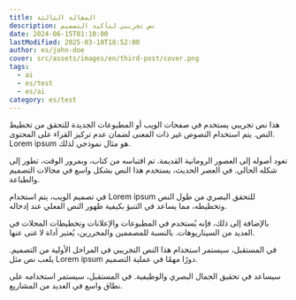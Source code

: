 ```yaml
---
title: المقالة الثالثة
description: نص تجريبي لتأكيد التصميم
date: 2024-06-15T01:10:00
lastModified: 2025-03-10T18:52:00
author: es/john-doe
cover: src/assets/images/en/third-post/cover.png
tags:
  - ai
  - es/test
  - es/ai
category: es/test
---
```

هذا نص تجريبي يستخدم في صفحات الويب أو المطبوعات الجديدة للتحقق من تخطيط النص. يتم استخدام النصوص غير ذات المعنى لضمان عدم تركيز القراء على المحتوى. Lorem ipsum هو مثال نموذجي لذلك.

تعود أصوله إلى العصور الرومانية القديمة. تم اقتباسه من كتاب، وبمرور الوقت، تطور إلى شكله الحالي. في العصر الحديث، يستخدم هذا النص بشكل واسع في مجالات التصميم والطباعة.

في تصميم الويب، يتم استخدام Lorem ipsum للتحقق البصري من طول النص وتخطيطه، مما يساعد في التنبؤ بكيفية ظهور النص الفعلي عند إدخاله.

بالإضافة إلى ذلك، فإنه يُستخدم في المطبوعات والإعلانات وتخطيطات المجلات في العديد من السيناريوهات. بالنسبة للمصممين والمحررين، يُعتبر أداة لا غنى عنها.

في المستقبل، سيستمر استخدام هذا النص التجريبي في المراحل الأولية من التصميم. يلعب نص مثل Lorem ipsum دورًا مهمًا في عملية التصميم.

سيساعد في تحقيق الجمال البصري والوظيفية. في المستقبل، سيستمر استخدامه على نطاق واسع في العديد من المشاريع.
